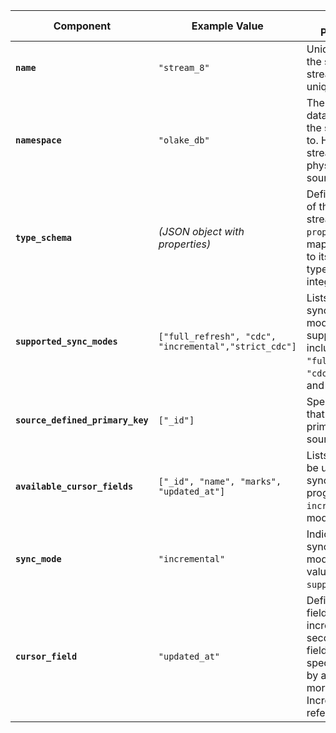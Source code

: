 | **Component**                    | **Example Value**                                | **Description & Possible Values**                                                                                                                                               |
|----------------------------------|--------------------------------------------------|---------------------------------------------------------------------------------------------------------------------------------------------------------------------------------|
| **`name`**                       |  `"stream_8"`                                     | Unique identifier for the stream. Each stream must have a unique name.                                                                                                          |
| **`namespace`**                  | `"olake_db"`                                     | The grouping or database name that the stream belongs to. Helps organize streams by logical or physical data sources.                                                           |
| **`type_schema`**                | *(JSON object with properties)*                  | Defines the structure of the records in the stream. Contains a `properties` object that maps each field (key) to its allowed data types (e.g., string, integer, array, object). |
| **`supported_sync_modes`**       | `["full_refresh", "cdc", "incremental","strict_cdc"]`         | Lists the synchronization modes the stream supports. Typically includes `"full_refresh"`, `"cdc"`, `"strict_cdc"` and `"incremental"`.                                                         |
| **`source_defined_primary_key`** | `["_id"]`                                        | Specifies the field(s) that is set as a primary key in the source.                                                                |
| **`available_cursor_fields`**    | `["_id", "name", "marks", "updated_at"]`         | Lists fields that can be used to track synchronization progress in `incremental` sync mode.                                                                                     |
| **`sync_mode`**                  | `"incremental"`                                  | Indicates the active synchronization mode. Possible values are defined in `supported_sync_modes`.                                                                  |
| **`cursor_field`**               | `"updated_at"`                                   | Defines the cursor field used to track incremental sync. A secondary cursor field can also be specified, separated by a colon. To read more about Incremental sync refer this . <!--add link here-->                                              |
